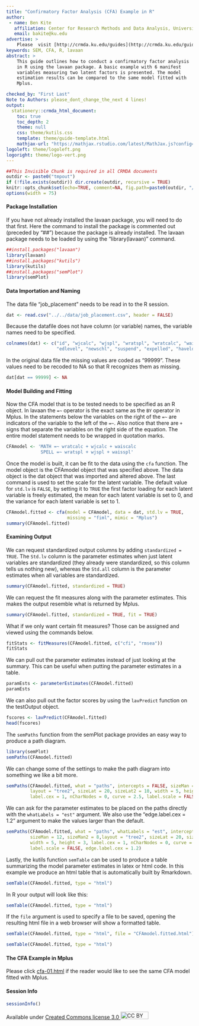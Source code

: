 ```yaml
---
title: "Confirmatory Factor Analysis (CFA) Example in R"
author:
 - name: Ben Kite
   affiliation: Center for Research Methods and Data Analysis, University of Kansas
   email: bakite@ku.edu
advertise: >
    Please  visit [http://crmda.ku.edu/guides](http://crmda.ku.edu/guides) 
keywords: SEM, CFA, R, lavaan
abstract: >
    This guide outlines how to conduct a confirmatory factor analysis
    in R using the lavaan package. A basic example with 6 manifest
    variables measuring two latent factors is presented. The model
    estimation results can be compared to the same model fitted with
    Mplus.

checked_by: "First Last"
Note to Authors: please_dont_change_the_next 4 lines!
output:
  stationery::crmda_html_document:
    toc: true
    toc_depth: 2
    theme: null
    css: theme/kutils.css
    template: theme/guide-template.html
    mathjax-url: "https://mathjax.rstudio.com/latest/MathJax.js?config=TeX-AMS-MML_HTMLorMML"
logoleft: theme/logoleft.png
logoright: theme/logo-vert.png
---
```


```r
##This Invisible Chunk is required in all CRMDA documents
outdir <- paste0("tmpout")
if (!file.exists(outdir)) dir.create(outdir, recursive = TRUE)
knitr::opts_chunk$set(echo=TRUE, comment=NA, fig.path=paste0(outdir, "/p-"))
options(width = 75)
```

#### Package Installation {.bs-callout .bs-callout-grey}
If you have not already installed the lavaan package, you will need to
do that first. Here the command to install the package is commented
out (preceded by "##") because the package is already installed. The
lavaan package needs to be loaded by using the "library(lavaan)"
command.

```r
##install.packages("lavaan")
library(lavaan)
##install.packages("kutils")
library(kutils)
##install.packages("semPlot")
library(semPlot)
```

#### Data Importation and Naming {.bs-callout .bs-callout-grey}
The data file "job_placement" needs to be read in to the R session.
```r
dat <- read.csv("../../data/job_placement.csv", header = FALSE)
```

Because the datafile does not have column (or variable) names, the variable names need to be specified.
```r
colnames(dat) <- c("id", "wjcalc", "wjspl", "wratspl", "wratcalc", "waiscalc", "waisspl",
                   "edlevel", "newschl", "suspend", "expelled", "haveld", "female", "age")
```

In the original data file the missing values are coded as "99999".
These values need to be recoded to NA so that R recognizes them as
missing.
```r
dat[dat == 99999] <- NA
```

#### Model Building and Fitting {.bs-callout .bs-callout-red}
Now the CFA model that is to be tested needs to be specified as an R
object.  In lavaan the `=~` operator is the exact same as the `BY`
operator in Mplus. In the statements below the variables on the right
of the `=~` are indicators of the variable to the left of the `=~`.
Also notice that there are `+` signs that separate the variables on
the right side of the equation. The entire model statement needs to
be wrapped in quotation marks.
```r
CFAmodel <- 'MATH =~ wratcalc + wjcalc + waiscalc
             SPELL =~ wratspl + wjspl + waisspl'
```

Once the model is built, it can be fit to the data using the `cfa`
function. The model object is the CFAmodel object that was specified
above.  The data object is the dat object that was imported and
altered above. The last command is used to set the scale for the
latent variable. The default value for `std.lv` is `FALSE`, by setting
it to `TRUE` the first factor loading for each latent variable is
freely estimated, the mean for each latent variable is set to 0, and
the variance for each latent variable is set to 1.
```r
CFAmodel.fitted <- cfa(model = CFAmodel, data = dat, std.lv = TRUE,
                       missing = "fiml", mimic = "Mplus")
summary(CFAmodel.fitted)
```

#### Examining Output {.bs-callout .bs-callout-blue}
We can request standardized output columns by adding `standardized =
TRUE`. The `Std.lv` column is the parameter estimates when just latent
variables are standardized (they already were standardized, so this
column tells us nothing new), whereas the `Std.all` column is the
parameter estimates when all variables are standardized.
```r
summary(CFAmodel.fitted, standardized = TRUE)
```

We can request the fit measures along with the parameter
estimates. This makes the output resemble what is returned by Mplus.
```r
summary(CFAmodel.fitted, standardized = TRUE, fit = TRUE)
```

What if we only want certain fit measures? Those can be assigned and
viewed using the commands below.
```r
fitStats <- fitMeasures(CFAmodel.fitted, c("cfi", "rmsea"))
fitStats
```

We can pull out the parameter estimates instead of just looking at the
summary. This can be useful when putting the parameter estimates in a
table.
```r
paramEsts <- parameterEstimates(CFAmodel.fitted)
paramEsts
```

We can also pull out the factor scores by using the `lavPredict` function
on the testOutput object.
```r
fscores <- lavPredict(CFAmodel.fitted)
head(fscores)
```

The `semPaths` function from the semPlot package provides an easy way
to produce a path diagram.
```r
library(semPlot)
semPaths(CFAmodel.fitted)
```

We can change some of the settings to make the path diagram into something we like a bit more.
```r
semPaths(CFAmodel.fitted, what = "paths", intercepts = FALSE, sizeMan = 12, sizeMan2 = 8,
         layout = "tree2", sizeLat = 20, sizeLat2 = 10, width = 5, height = 1,
         label.cex = 1, nCharNodes = 0, curve = 2.5, label.scale = FALSE)
```

We can ask for the parameter estimates to be placed on the paths
directly with the `whatLabels = "est"` argument. We also use the
"edge.label.cex = 1.2" argument to make the values larger than the
default.
```r
semPaths(CFAmodel.fitted, what = "paths", whatLabels = "est", intercepts = FALSE,
         sizeMan = 12, sizeMan2 = 8,layout = "tree2", sizeLat = 20, sizeLat2 = 10,
         width = 5, height = 3, label.cex = 1, nCharNodes = 0, curve = 2.5,
         label.scale = FALSE, edge.label.cex = 1.2)
```

Lastly, the kutils function `semTable` can be used to produce a table
summarizing the model parameter estimates in latex or html code. In
this example we produce an html table that is automatically built by
Rmarkdown.
```r
semTable(CFAmodel.fitted, type = "html")
```

In R your output will look like this:
```r
semTable(CFAmodel.fitted, type = "html")
```

If the `file` argument is used to specify a file to be saved, opening
the resulting html file in a web browser will show a formatted table.
```r
semTable(CFAmodel.fitted, type = "html", file = "CFAmodel.fitted.html")
```

```r
semTable(CFAmodel.fitted, type = "html")
```

#### The CFA Example in Mplus {.bs-callout .bs-callout-red}
Please click [cfa-01.html](../../Mplus/Ex-02-CFA/cfa-01.html) if the
reader would like to see the same CFA model fitted with Mplus.

#### Session Info {.bs-callout .bs-callout-grey}
```r
sessionInfo()
```

Available under
[Created Commons license 3.0 <img src="http://crmda.dept.ku.edu/images/cc-3.0.png" alt="CC BY"
style="width: 75px;height: 20px;"/>](http://creativecommons.org/licenses/by/3.0/)
